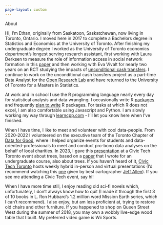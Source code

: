```yaml
---
page-layout: custom
---
```


<div class = "big-title">About</div>

Hi, I'm Ethan, originally from Saskatoon, Saskatchewan, now living in Toronto, Ontario. I moved here in 2017 to complete a Bachelors degree in Statistics and Economics at the University of Toronto. After finishing my undergraduate degree I worked as the University of Toronto economics department's longest serving research assistant, first working with Laura Derksen to measure the role of information access in social network formation in this [paper](https://drlauraderksen.github.io/mywebsite/DerksenSouza20240724.pdf) and then working with Eva Vivalt for nearly two years on an RCT studying the impacts of [unconditional cash transfers](https://evavivalt.com/wp-content/uploads/Vivalt-et-al.-ORUS-employment.pdf). I continue to work on the unconditional cash transfers project as a part-time Data Analyst for the [Open Research Lab](https://www.openresearchlab.org/) and have returned to the University of Toronto for a Masters in Statistics.

At work and in school I use the R programming language nearly every day for statistical analysis and data wrangling. I occasionally write R [packages](https://github.com/EthanSansom/vlightr) and frequently [plan to write](https://github.com/EthanSansom/typewriter) R packages. For tasks at which R does not excel, I am also comfortable using Javascript and Python. I am slowly working my way through [learncpp.com](https://www.learncpp.com/) - I'll let you know here when I've finished.

When I have time, I like to meet and volunteer with cool data-people. From 2020-2022 I volunteered on the executive team of the Toronto Chapter of [Data for Good](https://dataforgood.ca/about-us/), where I helped organize events for students and data-oriented-professionals to meet and conduct pro-bono data analyses on the behalf of local charities. In 2023, I gave this [presentation](https://www.youtube.com/watch?v=5uoTKp7M3r8) at a Civic Tech Toronto event about trees, based on a [paper](https://github.com/EthanSansom/torontotreeinequities) that I wrote for an undergraduate course, also about trees. If you haven't heard of it, [Civic Tech Toronto](https://civictech.ca/) hosts weekly hybrid in-person and virtual presentations (I'd recommend watching this [one](https://www.youtube.com/watch?v=1_kSEhsn1ik) given by best cartographer [Jeff Allen](https://jamaps.github.io/maps.html)). If you see me attending a Civic Tech event,
say hi!

When I have more time still, I enjoy reading old sci-fi novels which, unfortunately, I don't always know how to quit (I made it through the first 3 of 10 books in L. Ron Hubbard’s 1.2 million word Mission Earth series, which I can’t recommend). I also enjoy, but am less proficient at, trying to restore old chairs and other furniture. If you happened to shop on Queen Street West during the summer of 2018, you may own a wobbly live-edge wood table that I built. My preferred video game is Wii Sports.
